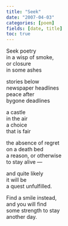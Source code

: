 ```yaml
---
title: "Seek"
date: "2007-04-03"
categories: [poem]
fields: [date, title]
toc: true
---
```


Seek poetry<br>
in a wisp of smoke,<br>
or closure<br>
in some ashes<br>

stories below<br>
newspaper headlines<br>
peace after<br>
bygone deadlines<br>

a castle<br>
in the air<br>
a choice<br>
that is fair<br>

the absence of regret<br>
on a death bed<br>
a reason, or otherwise<br>
to stay alive ---<br>

and quite likely<br>
it will be<br>
a quest unfulfilled.<br>

Find a smile instead,<br>
and you will find<br>
some strength to stay<br>
another day.<br>